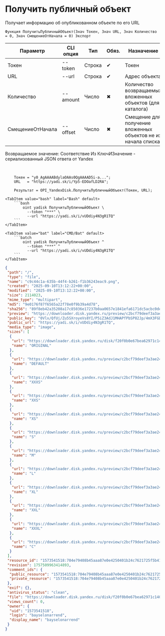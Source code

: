 ﻿---
sidebar_position: 4
description: Получить публичный объект и другие функции для работы с Yandex Disk в Открытом пакете интеграций - бесплатной open-source библиотеке интеграций для 1С:Предприятие 8, OneScript и CLI
keywords: [1C, 1С, 1С:Предприятие, 1С:Предприятие 8.3, API, Интеграция, Сервисы, Обмен, OneScript, CLI, Yandex Disk]
---


# Получить публичный объект
 Получает информацию об опубликованном объекте по его URL



`Функция ПолучитьПубличныйОбъект(Знач Токен, Знач URL, Знач Количество = 0, Знач СмещениеОтНачала = 0) Экспорт`

  | Параметр | CLI опция | Тип | Обяз. | Назначение |
  |-|-|-|-|-|
  | Токен | --token | Строка | &#x2714; | Токен |
  | URL | --url | Строка | &#x2714; | Адрес объекта |
  | Количество | --amount | Число | &#x2716; | Количество возвращаемых вложенных объектов (для каталога) |
  | СмещениеОтНачала | --offset | Число | &#x2716; | Смещение для получение вложенных объектов не из начала списка |

  
  Возвращаемое значение:   Соответствие Из КлючИЗначение - сериализованный JSON ответа от Yandex

<br/>




```bsl title="Пример использования для 1С:Предприятие/OneScript"
    Токен = "y0_AgAAAABdylaOAAs0QgAAAAD5i-a...";
    URL   = "https://yadi.sk/i/Yp5-EDOafLD2RA";

    Результат = OPI_YandexDisk.ПолучитьПубличныйОбъект(Токен, URL);
```
    

 <Tabs>
  
    <TabItem value="bash" label="Bash" default>
        ```bash
            oint yadisk ПолучитьПубличныйОбъект \
              --token "***" \
              --url "https://yadi.sk/i/vUDdiy4N3gR1TQ"
        ```
    </TabItem>
  
    <TabItem value="bat" label="CMD/Bat" default>
        ```batch
            oint yadisk ПолучитьПубличныйОбъект ^
              --token "***" ^
              --url "https://yadi.sk/i/vUDdiy4N3gR1TQ"
        ```
    </TabItem>
</Tabs>


```json title="Результат"
{
 "path": "/",
 "type": "file",
 "name": "c9c44c1a-635b-44f4-b261-f1b36243eac9.png",
 "created": "2025-09-10T13:12:22+00:00",
 "modified": "2025-09-10T13:12:22+00:00",
 "size": 2114023,
 "mime_type": "multipart",
 "md5": "9e0176f87f6565a22f78e0f9b39a4d78",
 "sha256": "89f8eb42a35208a17c85036e17237b0aa0657e1841efa6171dc5acbc0dea9e18",
 "preview": "https://downloader.disk.yandex.ru/preview/c2bcf79deef3a3ae24d08b07d6c6e0de77827db50e0260a52c9a978a5d8f4970/68c1b191/Kw7ntutnYTv7ME2Wc45CLPUTRub4FO1o8FL8mXTzn15mJipCySkz4Ste7NeUNF4jmAKSauPmPxLFzO6aMKmEAw%3D%3D?uid=0&filename=c9c44c1a-635b-44f4-b261-f1b36243eac9.png&disposition=inline&hash=&limit=0&content_type=image%2Fjpeg&owner_uid=0&tknv=v3&size=S&crop=0",
 "public_key": "0Vlx/QfUj/Zu5SXroyeVs8YI/P5iZ3AdJ1MHAPfPbSP82Jp/4mX3FGDgz2g31lM1q/J6bpmRyOJonT3VoXnDag==",
 "public_url": "https://yadi.sk/i/vUDdiy4N3gR1TQ",
 "media_type": "image",
 "sizes": [
  {
   "url": "https://downloader.disk.yandex.ru/disk/f20f0b0e67bea62971c140d067f59b022618f7137f2b72f5f9d64a7b0dcef923/68c1b191/gwThwhLBKYvLhQCNnqAHipg9dL32B8ucsRJtTnFcQwXyscfbJ8B8OyXfwGYeSiPiSjoRHIEODK4QYbBUqVd5IQ%3D%3D?uid=0&filename=c9c44c1a-635b-44f4-b261-f1b36243eac9.png&disposition=attachment&hash=&limit=0&content_type=multipart&owner_uid=0&fsize=2114023&hid=03d7263840468e281bd0b238a26e7d0d&media_type=image&tknv=v3&etag=9e0176f87f6565a22f78e0f9b39a4d78",
   "name": "ORIGINAL"
  },
  {
   "url": "https://downloader.disk.yandex.ru/preview/c2bcf79deef3a3ae24d08b07d6c6e0de77827db50e0260a52c9a978a5d8f4970/68c1b191/Kw7ntutnYTv7ME2Wc45CLPUTRub4FO1o8FL8mXTzn15mJipCySkz4Ste7NeUNF4jmAKSauPmPxLFzO6aMKmEAw%3D%3D?uid=0&filename=c9c44c1a-635b-44f4-b261-f1b36243eac9.png&disposition=inline&hash=&limit=0&content_type=image%2Fjpeg&owner_uid=0&tknv=v3",
   "name": "DEFAULT"
  },
  {
   "url": "https://downloader.disk.yandex.ru/preview/c2bcf79deef3a3ae24d08b07d6c6e0de77827db50e0260a52c9a978a5d8f4970/68c1b191/Kw7ntutnYTv7ME2Wc45CLPUTRub4FO1o8FL8mXTzn15mJipCySkz4Ste7NeUNF4jmAKSauPmPxLFzO6aMKmEAw%3D%3D?uid=0&filename=c9c44c1a-635b-44f4-b261-f1b36243eac9.png&disposition=inline&hash=&limit=0&content_type=image%2Fjpeg&owner_uid=0&tknv=v3&size=XXXS&crop=0",
   "name": "XXXS"
  },
  {
   "url": "https://downloader.disk.yandex.ru/preview/c2bcf79deef3a3ae24d08b07d6c6e0de77827db50e0260a52c9a978a5d8f4970/68c1b191/Kw7ntutnYTv7ME2Wc45CLPUTRub4FO1o8FL8mXTzn15mJipCySkz4Ste7NeUNF4jmAKSauPmPxLFzO6aMKmEAw%3D%3D?uid=0&filename=c9c44c1a-635b-44f4-b261-f1b36243eac9.png&disposition=inline&hash=&limit=0&content_type=image%2Fjpeg&owner_uid=0&tknv=v3&size=XXS&crop=0",
   "name": "XXS"
  },
  {
   "url": "https://downloader.disk.yandex.ru/preview/c2bcf79deef3a3ae24d08b07d6c6e0de77827db50e0260a52c9a978a5d8f4970/68c1b191/Kw7ntutnYTv7ME2Wc45CLPUTRub4FO1o8FL8mXTzn15mJipCySkz4Ste7NeUNF4jmAKSauPmPxLFzO6aMKmEAw%3D%3D?uid=0&filename=c9c44c1a-635b-44f4-b261-f1b36243eac9.png&disposition=inline&hash=&limit=0&content_type=image%2Fjpeg&owner_uid=0&tknv=v3&size=XS&crop=0",
   "name": "XS"
  },
  {
   "url": "https://downloader.disk.yandex.ru/preview/c2bcf79deef3a3ae24d08b07d6c6e0de77827db50e0260a52c9a978a5d8f4970/68c1b191/Kw7ntutnYTv7ME2Wc45CLPUTRub4FO1o8FL8mXTzn15mJipCySkz4Ste7NeUNF4jmAKSauPmPxLFzO6aMKmEAw%3D%3D?uid=0&filename=c9c44c1a-635b-44f4-b261-f1b36243eac9.png&disposition=inline&hash=&limit=0&content_type=image%2Fjpeg&owner_uid=0&tknv=v3&size=S&crop=0",
   "name": "S"
  },
  {
   "url": "https://downloader.disk.yandex.ru/preview/c2bcf79deef3a3ae24d08b07d6c6e0de77827db50e0260a52c9a978a5d8f4970/68c1b191/Kw7ntutnYTv7ME2Wc45CLPUTRub4FO1o8FL8mXTzn15mJipCySkz4Ste7NeUNF4jmAKSauPmPxLFzO6aMKmEAw%3D%3D?uid=0&filename=c9c44c1a-635b-44f4-b261-f1b36243eac9.png&disposition=inline&hash=&limit=0&content_type=image%2Fjpeg&owner_uid=0&tknv=v3&size=M&crop=0",
   "name": "M"
  },
  {
   "url": "https://downloader.disk.yandex.ru/preview/c2bcf79deef3a3ae24d08b07d6c6e0de77827db50e0260a52c9a978a5d8f4970/68c1b191/Kw7ntutnYTv7ME2Wc45CLPUTRub4FO1o8FL8mXTzn15mJipCySkz4Ste7NeUNF4jmAKSauPmPxLFzO6aMKmEAw%3D%3D?uid=0&filename=c9c44c1a-635b-44f4-b261-f1b36243eac9.png&disposition=inline&hash=&limit=0&content_type=image%2Fjpeg&owner_uid=0&tknv=v3&size=L&crop=0",
   "name": "L"
  },
  {
   "url": "https://downloader.disk.yandex.ru/preview/c2bcf79deef3a3ae24d08b07d6c6e0de77827db50e0260a52c9a978a5d8f4970/68c1b191/Kw7ntutnYTv7ME2Wc45CLPUTRub4FO1o8FL8mXTzn15mJipCySkz4Ste7NeUNF4jmAKSauPmPxLFzO6aMKmEAw%3D%3D?uid=0&filename=c9c44c1a-635b-44f4-b261-f1b36243eac9.png&disposition=inline&hash=&limit=0&content_type=image%2Fjpeg&owner_uid=0&tknv=v3&size=XL&crop=0",
   "name": "XL"
  },
  {
   "url": "https://downloader.disk.yandex.ru/preview/c2bcf79deef3a3ae24d08b07d6c6e0de77827db50e0260a52c9a978a5d8f4970/68c1b191/Kw7ntutnYTv7ME2Wc45CLPUTRub4FO1o8FL8mXTzn15mJipCySkz4Ste7NeUNF4jmAKSauPmPxLFzO6aMKmEAw%3D%3D?uid=0&filename=c9c44c1a-635b-44f4-b261-f1b36243eac9.png&disposition=inline&hash=&limit=0&content_type=image%2Fjpeg&owner_uid=0&tknv=v3&size=XXL&crop=0",
   "name": "XXL"
  },
  {
   "url": "https://downloader.disk.yandex.ru/preview/c2bcf79deef3a3ae24d08b07d6c6e0de77827db50e0260a52c9a978a5d8f4970/68c1b191/Kw7ntutnYTv7ME2Wc45CLPUTRub4FO1o8FL8mXTzn15mJipCySkz4Ste7NeUNF4jmAKSauPmPxLFzO6aMKmEAw%3D%3D?uid=0&filename=c9c44c1a-635b-44f4-b261-f1b36243eac9.png&disposition=inline&hash=&limit=0&content_type=image%2Fjpeg&owner_uid=0&tknv=v3&size=XXXL&crop=0",
   "name": "XXXL"
  },
  {
   "url": "https://downloader.disk.yandex.ru/preview/c2bcf79deef3a3ae24d08b07d6c6e0de77827db50e0260a52c9a978a5d8f4970/68c1b191/Kw7ntutnYTv7ME2Wc45CLPUTRub4FO1o8FL8mXTzn15mJipCySkz4Ste7NeUNF4jmAKSauPmPxLFzO6aMKmEAw%3D%3D?uid=0&filename=c9c44c1a-635b-44f4-b261-f1b36243eac9.png&disposition=inline&hash=&limit=0&content_type=image%2Fjpeg&owner_uid=0&tknv=v3&size=S&crop=0",
   "name": "C"
  }
 ],
 "resource_id": "1573541518:704e79408b45aaa87e0e4250401b24c7621725f5b41231e93a62a620f1741132",
 "revision": 1757509963414893,
 "comment_ids": {
  "public_resource": "1573541518:704e79408b45aaa87e0e4250401b24c7621725f5b41231e93a62a620f1741132",
  "private_resource": "1573541518:704e79408b45aaa87e0e4250401b24c7621725f5b41231e93a62a620f1741132"
 },
 "exif": {},
 "antivirus_status": "clean",
 "file": "https://downloader.disk.yandex.ru/disk/f20f0b0e67bea62971c140d067f59b022618f7137f2b72f5f9d64a7b0dcef923/68c1b191/gwThwhLBKYvLhQCNnqAHipg9dL32B8ucsRJtTnFcQwXyscfbJ8B8OyXfwGYeSiPiSjoRHIEODK4QYbBUqVd5IQ%3D%3D?uid=0&filename=c9c44c1a-635b-44f4-b261-f1b36243eac9.png&disposition=attachment&hash=&limit=0&content_type=multipart&owner_uid=0&fsize=2114023&hid=03d7263840468e281bd0b238a26e7d0d&media_type=image&tknv=v3&etag=9e0176f87f6565a22f78e0f9b39a4d78",
 "views_count": 0,
 "owner": {
  "uid": "1573541518",
  "login": "bayselonarrend",
  "display_name": "bayselonarrend"
 }
}
```
